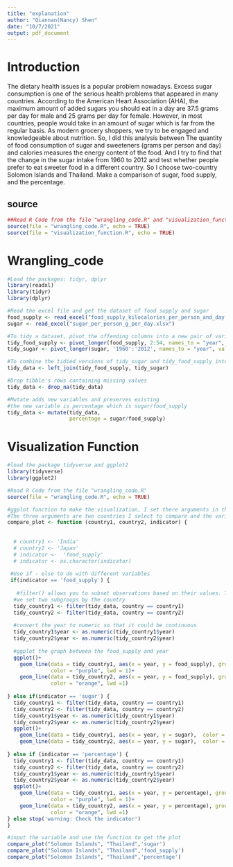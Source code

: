 ```yaml
---
title: "explanation"
author: "Qiannan(Nancy) Shen"
date: "10/7/2021"
output: pdf_document
---
```

# Introduction

The dietary health issues is a popular problem nowadays. Excess sugar consumption is one of the serious health problems that appeared in many countries. According to the American Heart Association (AHA), the maximum amount of added sugars you should eat in a day are 37.5 grams per day for male and 25 grams per day for female. However, in most countries, people would take in an amount of sugar which is far from the regular basis. As modern grocery shoppers, we try to be engaged and knowledgeable about nutrition. So, I did this analysis between The quantity of food consumption of sugar and sweeteners (grams per person and day) and calories measures the energy content of the food. And I try to find that the change in the sugar intake from 1960 to 2012 and test whether people prefer to eat sweeter food in a different country. So I choose two-country Solomon Islands and Thailand. Make a comparison of sugar, food supply, and the percentage.

## source
```R

##Read R Code from the file "wrangling_code.R" and "visualization_function.R"
source(file = "wrangling_code.R", echo = TRUE)
source(file = "visualization_function.R", echo = TRUE)

```

# Wrangling_code

```R

#Load the packages: tidyr, dplyr 
library(readxl)
library(tidyr)
library(dplyr)

```

```R

#Read the excel file and get the dataset of food supply and sugar
food_supply <- read_excel("food_supply_kilocalories_per_person_and_day.xlsx")
sugar <- read_excel("sugar_per_person_g_per_day.xlsx")

```


```R

#To tidy a dataset, pivot the offending columns into a new pair of variables
tidy_food_supply <- pivot_longer(food_supply, 2:54, names_to = "year", values_to = "food_supply")
tidy_sugar <- pivot_longer(sugar, '1960':'2012', names_to = "year", values_to = "sugar")

#To combine the tidied versions of tidy_sugar and tidy_food_supply into a single tibble, we need to use left_join(), which you’ll learn about in relational data.
tidy_data <- left_join(tidy_food_supply, tidy_sugar)

```

```R
#Drop tibble's rows containing missing values
tidy_data <- drop_na(tidy_data)

#Mutate adds new variables and preserves existing
#the new variable is percentage which is sugar/food_supply
tidy_data <- mutate(tidy_data, 
                    percentage = sugar/food_supply)

```

# Visualization Function
```R

#load the package tidyverse and ggplot2
library(tidyverse)
library(ggplot2)

#Read R Code from the file "wrangling_code.R"
source(file = "wrangling_code.R", echo = TRUE)
```

```R
#ggplot function to make the visualization, I set there arguments in this function.
#The three arguments are two countries I select to compare and the variable I want to compare.
compare_plot <- function (country1, country2, indicator) {
  
    
  # country1 <- 'India'
  # country2 <- 'Japan'
  # indicator <-  'food_supply'
  # indicator <- as.character(indicator)
  
 #Use if - else to do with different variables
 if(indicator == 'food_supply') {
   
   #filter() allows you to subset observations based on their values. The first argument is the name of the data frame. The second and subsequent arguments are the expressions that filter the data frame. 
  #we set two subgroups by the country
  tidy_country1 <- filter(tidy_data, country == country1)
  tidy_country2 <- filter(tidy_data, country == country2)
  
  #convert the year to numeric so that it could be continuous 
  tidy_country1$year <- as.numeric(tidy_country1$year)
  tidy_country2$year <- as.numeric(tidy_country2$year)
  
  #ggplot the graph between the food_supply and year
  ggplot()+
    geom_line(data = tidy_country1, aes(x = year, y = food_supply), group = 1, 
              color = "purple", lwd = 1)+
    geom_line(data = tidy_country2, aes(x = year, y = food_supply), group = 1, 
              color = "orange", lwd =1)
  
} else if(indicator == 'sugar') {
  tidy_country1 <- filter(tidy_data, country == country1)
  tidy_country2 <- filter(tidy_data, country == country2)
  tidy_country1$year <- as.numeric(tidy_country1$year)
  tidy_country2$year <- as.numeric(tidy_country2$year)
  ggplot()+
    geom_line(data = tidy_country1, aes(x = year, y = sugar),  color = "purple", lwd = 1)+
    geom_line(data = tidy_country2, aes(x = year, y = sugar),  color = "orange", lwd =1)
  
} else if (indicator == 'percentage') {
  tidy_country1 <- filter(tidy_data, country == country1)
  tidy_country2 <- filter(tidy_data, country == country2)
  tidy_country1$year <- as.numeric(tidy_country1$year)
  tidy_country2$year <- as.numeric(tidy_country2$year)
  ggplot()+
    geom_line(data = tidy_country1, aes(x = year, y = percentage), group = 1, 
              color = "purple", lwd = 1)+
    geom_line(data = tidy_country2, aes(x = year, y = percentage), group = 1, 
              color = "orange", lwd =1)
} else stop('warning: Check the indicator')
}
```

```R

#input the variable and use the function to get the plot
compare_plot("Solomon Islands", "Thailand",'sugar')
compare_plot("Solomon Islands", "Thailand",'food_supply')
compare_plot("Solomon Islands", "Thailand",'percentage')

```
